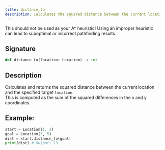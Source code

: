 ```yaml
---
title: distance_to
description: Calculates the squared distance between the current location and the given location.
---
```


<Callout title="Heuristic" type="error">
  This should not be used as your A* heuristic! Using an improper heuristic can lead to
  suboptimal or incorrect pathfinding results.
</Callout>

## Signature

```py
def distance_to(location: Location) -> int
```

## Description

Calculates and returns the squared distance between the current location and the specified target `location`.  
This is computed as the sum of the squared differences in the x and y coordinates.

## Example:

```py
start = Location(1, 2)
goal = Location(3, 5)
dist = start.distance_to(goal)
print(dist) # Output: 13
```
